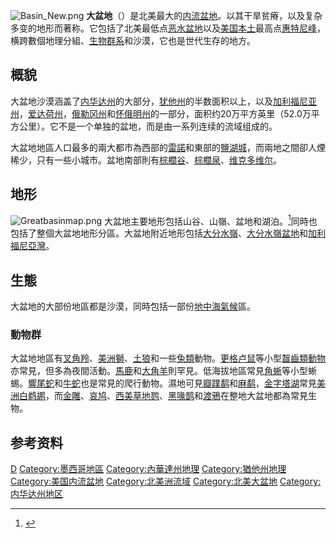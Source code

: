 [[File:Basin_New.png|thumb]]
'''大盆地'''（{{lang-en|Great Basin}}）是北美最大的[[内流盆地|内流盆地]]。以其干旱贫瘠，以及复杂多变的地形而著称。它包括了北美最低点[[恶水盆地|恶水盆地]]以及[[美国本土|美国本土]]最高点[[惠特尼峰|惠特尼峰]]，横跨數個地理分組、[[生物群系|生物群系]]和沙漠，它也是{{link-en|大盆地本地印第安居民|Indigenous peoples of the Great Basin}}世代生存的地方。

== 概貌 ==
大盆地沙漠涵盖了[[内华达州|内华达州]]的大部分，[[犹他州|犹他州]]的半数面积以上，以及[[加利福尼亚州|加利福尼亚州]]，[[爱达荷州|爱达荷州]]，[[俄勒冈州|俄勒冈州]]和[[怀俄明州|怀俄明州]]的一部分，面积约20万平方英里（52.0万平方公里）。它不是一个单独的盆地，而是由一系列连续的流域组成的。

大盆地地區人口最多的兩大都市為西部的[[雷諾_(內華達州)|雷諾]]和東部的[[鹽湖城|鹽湖城]]，而兩地之間卻人煙稀少，只有一些小城市。盆地南部則有[[棕櫚谷|棕櫚谷]]、[[棕櫚泉|棕櫚泉]]、[[维克多维尔_(加利福尼亚州)|维克多维尔]]。

== 地形 ==
[[File:Greatbasinmap.png|thumb]]
大盆地主要地形包括山谷、山嶺、盆地和湖泊。<ref>{{cite web |year=2004 |title=Basin and Range Province |url=http://geomaps.wr.usgs.gov/parks/province/basinrange.html |work=Geologic Provinces of the United States |publisher=[[United_States_Geological_Survey|United States Geological Survey]] |accessdate=2009-01-10 |archive-url=https://web.archive.org/web/20090125163038/http://geomaps.wr.usgs.gov/parks/province/basinrange.html |archive-date=2009-01-25 |dead-url=yes }}</ref>同時也包括了整個大盆地地形分區。大盆地附近地形包括[[大分水嶺|大分水嶺]]、[[大分水嶺盆地|大分水嶺盆地]]和[[加利福尼亞灣|加利福尼亞灣]]。

== 生態 ==
大盆地的大部份地區都是沙漠，同時包括一部份[[地中海氣候|地中海氣候]]區。

===動物群===
大盆地地區有[[叉角羚|叉角羚]]、[[美洲獅|美洲獅]]、[[土狼|土狼]]和一些[[兔類|兔類]]動物。[[更格卢鼠|更格卢鼠]]等小型[[齧齒類動物|齧齒類動物]]亦常見，但多為夜間活動。[[馬鹿|馬鹿]]和[[大角羊|大角羊]]則罕見。低海拔地區常見[[角蜥|角蜥]]等小型蜥蜴。[[響尾蛇|響尾蛇]]和[[牛蛇|牛蛇]]也是常見的爬行動物。濕地可見[[瓣蹼鹬|瓣蹼鹬]]和[[麻鹬|麻鹬]]，[[金字塔湖|金字塔湖]]常見[[美洲白鹈鹕|美洲白鹈鹕]]，而[[金雕|金雕]]、[[哀鸠|哀鸠]]、[[西美草地鹨|西美草地鹨]]、[[黑喙鹊|黑喙鹊]]和[[渡鴉|渡鴉]]在整地大盆地都為常見生物。

==参考资料==
{{Reflist}}

[[Category:美國西部地區|D]]
[[Category:墨西哥地區|Category:墨西哥地區]]
[[Category:內華達州地理|Category:內華達州地理]]
[[Category:猶他州地理|Category:猶他州地理]]
[[Category:美国内流盆地|Category:美国内流盆地]]
[[Category:北美洲流域|Category:北美洲流域]]
[[Category:北美大盆地|Category:北美大盆地]]
[[Category:内华达州地区|Category:内华达州地区]]